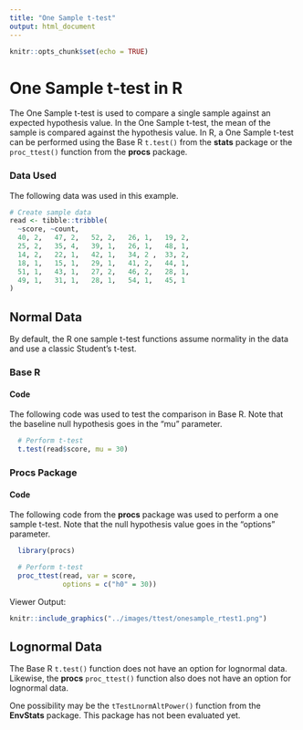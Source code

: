 ```yaml
---
title: "One Sample t-test"
output: html_document
---
```


```r
knitr::opts_chunk$set(echo = TRUE)
```

# **One Sample t-test in R**

The One Sample t-test is used to compare a single sample against an expected hypothesis value. In the One Sample t-test, the mean of the sample is compared against the hypothesis value. In R, a One Sample t-test can be performed using the Base R `t.test()` from the **stats** package or the `proc_ttest()` function from the **procs** package.

### Data Used

The following data was used in this example.

```r
# Create sample data
read <- tibble::tribble(
  ~score, ~count,
  40, 2,   47, 2,   52, 2,   26, 1,   19, 2,
  25, 2,   35, 4,   39, 1,   26, 1,   48, 1,
  14, 2,   22, 1,   42, 1,   34, 2 ,  33, 2,
  18, 1,   15, 1,   29, 1,   41, 2,   44, 1,
  51, 1,   43, 1,   27, 2,   46, 2,   28, 1,
  49, 1,   31, 1,   28, 1,   54, 1,   45, 1
)
```

## Normal Data {#normal}

By default, the R one sample t-test functions assume normality in the data and use a classic Student's t-test.


### Base R

#### Code

The following code was used to test the comparison in Base R.  Note that the baseline null hypothesis goes in the "mu" parameter. 

```r

  # Perform t-test
  t.test(read$score, mu = 30)

```

### Procs Package

#### Code

The following code from the **procs** package was used to perform a one sample t-test. Note that the null hypothesis value goes in the "options" parameter.

```r
  library(procs)

  # Perform t-test
  proc_ttest(read, var = score,
             options = c("h0" = 30))
```

Viewer Output:

```r
knitr::include_graphics("../images/ttest/onesample_rtest1.png")
```

## Lognormal Data {#lognormal}

The Base R `t.test()` function does not have an option for lognormal data. Likewise, the **procs** `proc_ttest()` function also does not have an option for lognormal data.

One possibility may be the `tTestLnormAltPower()` function from the **EnvStats** package. This package has not been evaluated yet.


